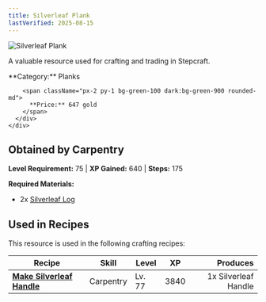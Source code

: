 ```yaml
---
title: Silverleaf Plank
lastVerified: 2025-08-15
---
```


<div className="flex items-start gap-6 mb-8">
  <div className="flex-shrink-0">
    <img src="/assets/resources/carpentry/silverleaf_plank.png" alt="Silverleaf Plank" className="w-24 h-24 border rounded-lg" />
  </div>
  <div className="flex-1">
    <div className="space-y-2">
      <p className="text-lg text-muted-foreground">A valuable resource used for crafting and trading in Stepcraft.</p>
      <div className="flex flex-wrap gap-4 text-sm">
        <span className="px-2 py-1 bg-blue-100 dark:bg-blue-900 rounded-md">
          **Category:** Planks
        </span>
        
        <span className="px-2 py-1 bg-green-100 dark:bg-green-900 rounded-md">
          **Price:** 647 gold
        </span>
      </div>
    </div>
  </div>
</div>

## Obtained by Carpentry
**Level Requirement:** 75 | **XP Gained:** 640 | **Steps:** 175


**Required Materials:**
- 2x [Silverleaf Log](/docs/resources/individual/silverleaf_log)


## Used in Recipes

This resource is used in the following crafting recipes:

| Recipe | Skill | Level | XP | Produces |
|--------|-------|-------|----|---------:|
| **[Make Silverleaf Handle](/docs/resources/individual/silverleaf_handle)** | Carpentry | Lv. 77 | 3840 | 1x Silverleaf Handle |
